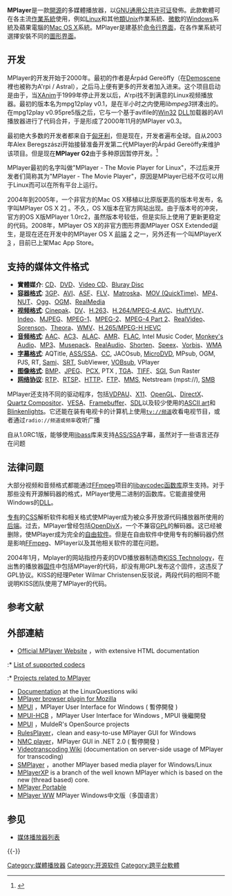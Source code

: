 {{NoteTA|G1=IT|G2=FL}}
{{Infobox Software
| name                   = MPlayer
| logo                   = [[File:MPlayer.svg|48px]]
| screenshot             = [[File:MPlayer.png|250px]]
| caption                = MPlayer在Linux上的圖形化前端gMplayer螢幕截圖
| developer              = MPlayer團隊
| released               = 2000
| frequently_updated     = yes<!-- Release version update? Don't edit this page, just click on the version number! -->
| programming language   = [[C语言|C]]
| platform               = [[跨平台|跨平台]]
| language               = 英语，匈牙利语，波兰语，俄语和西班牙语
| genre                  = [[多媒体播放器|多媒体播放器]]
| license                = [[GNU通用公共许可证|GNU通用公共许可证]]第二版<ref>{{Cite web |url=https://mplayerhq.hu/design7/info.html |title=存档副本 |accessdate=2016-02-17 |archive-date=2021-01-27 |archive-url=https://web.archive.org/web/20210127105556/http://www.mplayerhq.hu/design7/info.html |dead-url=no }}</ref>
| website                = [https://mplayerhq.hu/ mplayerhq.hu]
}}

'''MPlayer'''是一款[[開源|開源]]的多媒體播放器，以[[GNU通用公共许可证|GNU通用公共许可证]]發佈。此款軟體可在各主流[[作業系統|作業系統]]使用，例如[[Linux|Linux]]和其他[[類Unix|類Unix]]作業系統、[[微軟|微軟]]的[[Windows|Windows]]系統及蘋果電腦的[[Mac_OS_X|Mac OS X]]系統。MPlayer是建基於[[命令行界面|命令行界面]]，在各作業系統可選擇安裝不同的[[圖形界面|圖形界面]]。

== 开发 ==
MPlayer的开发开始于2000年。最初的作者是Árpád Gereöffy（在[[Demoscene|Demoscene]]裡也被称为A'rpi / Astral），之后马上便有更多的开发者加入进来。这个项目启动是由于，当[[XAnim|XAnim]]于1999年停止开发以后，A'rpi找不到满意的Linux视频播放器。最初的版本名为mpg12play v0.1，是在半小时之内使用''libmpeg3''拼凑出的。在mpg12play v0.95pre5版之后，它与一个基于avifile的[[Win32|Win32]] [[DLL|DLL]]加载器的AVI播放器进行了代码合并，于是形成了2000年11月的MPlayer v0.3。

最初绝大多数的开发者都来自于[[匈牙利|匈牙利]]，但是现在，开发者遍布全球。自从2003年Alex Beregszászi开始接替准备开发第二代MPlayer的Árpád Gereöffy来维护该项目。但是现在'''MPlayer G2'''由于多种原因暂停开发。<ref>{{cite web |url=http://software.newsforge.com/software/04/10/28/1722236.shtml?tid=75 |title=存档副本 |accessdate=2007-08-19 |deadurl=yes |archiveurl=https://web.archive.org/web/20061114185549/http://software.newsforge.com/software/04/10/28/1722236.shtml?tid=75 |archivedate=2006-11-14 }}</ref>

MPlayer最初的名字叫做"MPlayer - The Movie Player for Linux"，不过后来开发者们简称其为"MPlayer - The Movie Player"，原因是MPlayer已经不仅可以用于Linux而可以在所有平台上运行。

2004年到2005年，一个非官方的Mac OS X移植以比原版更高的版本号发布，名字叫MPlayer OS X 2[http://mplayerosx.sourceforge.net/] {{Wayback|url=http://mplayerosx.sourceforge.net/ |date=20210125154341 }} 。不久，OS X版本在官方网站出现。由于版本号的冲突，官方的OS X版MPlayer 1.0rc2，虽然版本号较低，但是实际上使用了更新更稳定的代码。2008年，MPlayer OS X的非官方图形界面MPlayer OSX Extended诞生，是现在还在开发中的MPlayer OS X [[前端|前端]] [https://web.archive.org/web/20090427035402/http://mplayerosx.sttz.ch/] 之一，另外还有一个叫MPlayerX [http://mplayerx.org/] {{Wayback|url=http://mplayerx.org/ |date=20210126160720 }}，目前已上架Mac App Store。

== 支持的媒体文件格式 ==

* '''實體媒介''': [[CD|CD]]、[[DVD|DVD]]、[[Video_CD|Video CD]]、[[Bluray_Disc|Bluray Disc]]
* '''[[容器格式|容器格式]]''': [[3GP|3GP]]、[[AVI|AVI]]、[[ASF|ASF]]、[[FLV|FLV]]、[[Matroska|Matroska]]、[[QuickTime|MOV (QuickTime)]]、[[MP4|MP4]]、[[NUT|NUT]]、[[Ogg|Ogg]]、[[OGM|OGM]]、[[RealMedia|RealMedia]]
*'''[[视频文件格式|视频格式]]''': [[Cinepak|Cinepak]]、[[DV|DV]]、[[H.263|H.263]]、[[H.264/MPEG-4_AVC|H.264/MPEG-4 AVC]]、[[HuffYUV|HuffYUV]]、[[Indeo|Indeo]]、[[MJPEG|MJPEG]]、[[MPEG-1|MPEG-1]]、[[MPEG-2|MPEG-2]]、[[MPEG-4_Part_2|MPEG-4 Part 2]]、[[RealVideo|RealVideo]]、[[Sorenson|Sorenson]]、[[Theora|Theora]]、[[WMV|WMV]]、[[H.265/MPEG-H_HEVC|H.265/MPEG-H HEVC]]
*'''[[音频格式|音频格式]]''': [[AAC|AAC]]、[[AC3|AC3]]、[[ALAC|ALAC]]、[[AMR|AMR]]、[[FLAC|FLAC]], Intel Music Coder, [[Monkey's_Audio|Monkey's Audio]]、[[MP3|MP3]]、[[Musepack|Musepack]]、[[RealAudio|RealAudio]]、[[Shorten|Shorten]]、[[Speex|Speex]]、[[Vorbis|Vorbis]]、[[WMA|WMA]]
*'''[[字幕格式|字幕格式]]''': AQTitle, [[ASS/SSA|ASS/SSA]]、[[CC|CC]], JACOsub, [[MicroDVD|MicroDVD]], MPsub, OGM, PJS, RT, [[Sami|Sami]]、[[SubRip|SRT]], SubViewer, [[VOBsub|VOBsub]], VPlayer
*'''[[图像格式|图像格式]]''': [[BMP|BMP]]、[[JPEG|JPEG]]、[[PCX|PCX]], PTX<!--Pentax RAW Image?-->, [[TGA|TGA]]、[[TIFF|TIFF]]、[[Silicon_Graphics_Image|SGI]], Sun Raster
*'''[[网络协议|网络协议]]''': [[RTP|RTP]]、[[RTSP|RTSP]]、[[HTTP|HTTP]]、[[FTP|FTP]]、[[MMS|MMS]], Netstream (mpst://), [[SMB|SMB]]

MPlayer还支持不同的驱动程序，包括[[VDPAU|VDPAU]]、[[X_Window_System|X11]]、[[OpenGL|OpenGL]]、[[DirectX|DirectX]]、[[Quartz_Compositor|Quartz Compositor]]、[[VESA|VESA]]、[[Framebuffer|Framebuffer]]、[[Simple_DirectMedia_Layer|SDL]]以及较少使用的[[ASCII_art|ASCII art]]和[[Project_Blinkenlights|Blinkenlights]]。它还能在装有电视卡的计算机上使用<tt>tv://频道</tt>收看电视节目，或者通过<tt>radio://频道或频率</tt>收听广播

自从1.0RC1版，能够使用[[libass|libass]]库来支持[[SubStation_Alpha|ASS/SSA]]字幕，虽然对于一些语言还存在问题

== 法律问题 ==
大部分视频和音频格式都能通过[[FFmpeg|FFmpeg]]项目的[[libavcodec|libavcodec]][[函数库|函数库]]原生支持。对于那些没有开源解码器的格式，MPlayer使用二进制的函数库。它能直接使用Windows的[[DLL|DLL]]。

[[专有软件|专有]]的[[Content-scrambling_system|CSS]]解析软件和相关格式使MPlayer成为被众多开放源代码播放器所使用的[[前端和后端|后端]]。过去，MPlayer曾经包括[[OpenDivX|OpenDivX]]，一个不兼容[[GPL|GPL]]的解码器。这已经被删除，使MPlayer成为完全的[[自由软件|自由软件]]。但是在自由软件中使用专有的解码器仍然是影响[[FFmpeg|FFmpeg]]、MPlayer以及其他相关软件的潜在问题。

2004年1月，Mplayer的网站指控丹麦的DVD播放器制造商[[KISS_Technology|KISS Technology]]，在出售的播放器[[固件|固件]]中包括MPlayer的代码，却没有用GPL发布这个固件，这违反了GPL协议。KISS的经理Peter Wilmar Christensen反驳说，两段代码的相同不能说明KISS团队使用了MPlayer的代码。

== 参考文献 ==
{{Reflist|30em}}

== 外部連結 ==
{{Commons|MPlayer}}
* [http://www.mplayerhq.hu/design7/news.html Official MPlayer Website] {{Wayback|url=http://www.mplayerhq.hu/design7/news.html |date=20060721005101 }}，with extensive HTML documentation
:* [http://www.mplayerhq.hu/DOCS/codecs-status.html List of supported codecs] {{Wayback|url=http://www.mplayerhq.hu/DOCS/codecs-status.html |date=20100313225404 }}
:* [http://www.mplayerhq.hu/design7/projects.html Projects related to MPlayer] {{Wayback|url=http://www.mplayerhq.hu/design7/projects.html |date=20210202105337 }}
* [http://wiki.linuxquestions.org/wiki/MPlayer Documentation] {{Wayback|url=http://wiki.linuxquestions.org/wiki/MPlayer |date=20200924181012 }} at the LinuxQuestions wiki
* [http://mplayerplug-in.sourceforge.net/ MPlayer browser plugin for Mozilla] {{Wayback|url=http://mplayerplug-in.sourceforge.net/ |date=20210125185534 }}
* [http://mpui.sourceforge.net MPUI] {{Wayback|url=http://mpui.sourceforge.net/ |date=20200511014934 }}，MPlayer User Interface for Windows ( 暫停開發 )
* [http://mpui-hcb.sourceforge.net MPUI-HCB] {{Wayback|url=http://mpui-hcb.sourceforge.net/ |date=20121202012947 }}，MPlayer User Interface for Windows , MPUI 後繼開發
* [http://code.google.com/p/mulder/ MPUI] {{Wayback|url=http://code.google.com/p/mulder/ |date=20150824050229 }}，MuldeR's OpenSource projects
* [https://web.archive.org/web/20120307123511/http://rulesplayer.altervista.org/ RulesPlayer]，clean and easy-to-use MPlayer GUI for Windows
* [https://web.archive.org/web/20071215121216/http://nmcplayer.sourceforge.net/ NMC player]，MPlayer GUI in .NET 2.0  ( 暫停開發 )
* [https://web.archive.org/web/20080915200703/http://videotranscoding.wikispaces.com/ Videotranscoding Wiki] (documentation on server-side usage of MPlayer for transcoding)
* [http://smplayer.sourceforge.net/ SMPlayer] {{Wayback|url=http://smplayer.sourceforge.net/ |date=20070207034152 }}，another MPlayer based media player for Windows/Linux
* [https://web.archive.org/web/20080512033014/http://mplayerxp.sourceforge.net/ MPlayerXP] is a branch of the well known MPlayer which is based on the new (thread based) core.
* [http://portableapps.com/apps/music_video/mplayer_portable MPlayer Portable] {{Wayback|url=http://portableapps.com/apps/music_video/mplayer_portable |date=20201021131929 }}
* [https://web.archive.org/web/20190120062005/http://www.mplayer-ww.com/ MPlayer WW] MPlayer Windows中文版（多国语言）

== 参见 ==
{{Portal box|软件}}
* [[媒体播放器列表|媒体播放器列表]]

{{-}}
{{媒体播放器 (应用软件)}}

[[Category:媒體播放器|Category:媒體播放器]]
[[Category:开源软件|Category:开源软件]]
[[Category:跨平台軟體|Category:跨平台軟體]]